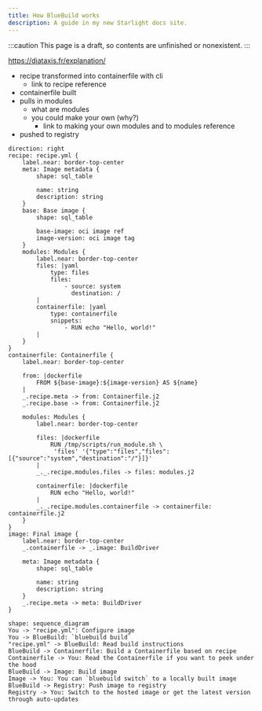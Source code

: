 ```yaml
---
title: How BlueBuild works
description: A guide in my new Starlight docs site.
---
```


:::caution
This page is a draft, so contents are unfinished or nonexistent.
:::

https://diataxis.fr/explanation/

- recipe transformed into containerfile with cli
  - link to recipe reference
- containerfile built
- pulls in modules
  - what are modules
  - you could make your own (why?)
    - link to making your own modules and to modules reference
- pushed to registry

```d2 pad=50
direction: right
recipe: recipe.yml {
    label.near: border-top-center
    meta: Image metadata {
        shape: sql_table

        name: string
        description: string
    }
    base: Base image {
        shape: sql_table

        base-image: oci image ref
        image-version: oci image tag
    }
    modules: Modules {
        label.near: border-top-center
        files: |yaml
            type: files
            files:
                - source: system
                  destination: /
        |
        containerfile: |yaml
            type: containerfile
            snippets:
                - RUN echo "Hello, world!"
        |
    }
}
containerfile: Containerfile {
    label.near: border-top-center

    from: |dockerfile
        FROM ${base-image}:${image-version} AS ${name}
    |
    _.recipe.meta -> from: Containerfile.j2
    _.recipe.base -> from: Containerfile.j2

    modules: Modules {
        label.near: border-top-center

        files: |dockerfile
            RUN /tmp/scripts/run_module.sh \
             'files' '{"type":"files","files":[{"source":"system","destination":"/"}]}'
        |
        _._.recipe.modules.files -> files: modules.j2

        containerfile: |dockerfile
            RUN echo "Hello, world!"
        |
        _._.recipe.modules.containerfile -> containerfile: containerfile.j2
    }
}
image: Final image {
    label.near: border-top-center
    _.containerfile -> _.image: BuildDriver

    meta: Image metadata {
        shape: sql_table

        name: string
        description: string
    }
    _.recipe.meta -> meta: BuildDriver
}
```

```d2 pad=50
shape: sequence_diagram
You -> "recipe.yml": Configure image
You -> BlueBuild: `bluebuild build`
"recipe.yml" -> BlueBuild: Read build instructions
BlueBuild -> Containerfile: Build a Containerfile based on recipe
Containerfile -> You: Read the Containerfile if you want to peek under the hood
BlueBuild -> Image: Build image
Image -> You: You can `bluebuild switch` to a locally built image
BlueBuild -> Registry: Push image to registry
Registry -> You: Switch to the hosted image or get the latest version through auto-updates
```
